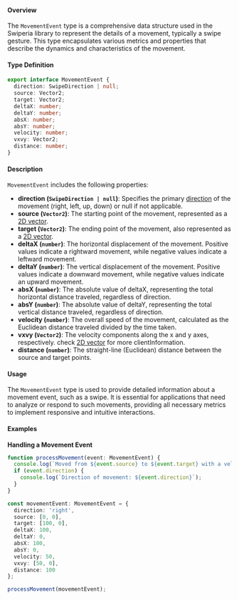 #### Overview

The `MovementEvent` type is a comprehensive data structure used in the Swiperia library to represent the details of a movement, typically a swipe gesture. This type encapsulates various metrics and properties that describe the dynamics and characteristics of the movement.

#### Type Definition

```ts
export interface MovementEvent {
  direction: SwipeDirection | null;
  source: Vector2;
  target: Vector2;
  deltaX: number;
  deltaY: number;
  absX: number;
  absY: number;
  velocity: number;
  vxvy: Vector2;
  distance: number;
}
```

#### Description

`MovementEvent` includes the following properties:

* **direction (`SwipeDirection | null`)**: Specifies the primary [direction](/references/swipe-direction) of the movement (right, left, up, down) or null if not applicable.
* **source (`Vector2`)**: The starting point of the movement, represented as a [2D vector](/references/vector-2).
* **target (`Vector2`)**: The ending point of the movement, also represented as a [2D vector](/references/vector-2).
* **deltaX (`number`)**: The horizontal displacement of the movement. Positive values indicate a rightward movement, while negative values indicate a leftward movement.
* **deltaY (`number`)**: The vertical displacement of the movement. Positive values indicate a downward movement, while negative values indicate an upward movement.
* **absX (`number`)**: The absolute value of deltaX, representing the total horizontal distance traveled, regardless of direction.
* **absY (`number`)**: The absolute value of deltaY, representing the total vertical distance traveled, regardless of direction.
* **velocity (`number`)**: The overall speed of the movement, calculated as the Euclidean distance traveled divided by the time taken.
* **vxvy (`Vector2`)**: The velocity components along the x and y axes, respectively. check [2D vector](/references/vector-2) for more clientInformation.
* **distance (`number`)**: The straight-line (Euclidean) distance between the source and target points.

#### Usage

The `MovementEvent` type is used to provide detailed information about a movement event, such as a swipe. It is essential for applications that need to analyze or respond to such movements, providing all necessary metrics to implement responsive and intuitive interactions.

#### Examples

**Handling a Movement Event**

```ts
function processMovement(event: MovementEvent) {
  console.log(`Moved from ${event.source} to ${event.target} with a velocity of ${event.velocity}`);
  if (event.direction) {
    console.log(`Direction of movement: ${event.direction}`);
  }
}

const movementEvent: MovementEvent = {
  direction: 'right',
  source: [0, 0],
  target: [100, 0],
  deltaX: 100,
  deltaY: 0,
  absX: 100,
  absY: 0,
  velocity: 50,
  vxvy: [50, 0],
  distance: 100
};

processMovement(movementEvent);
```
